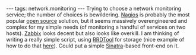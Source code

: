---
tags: network.monitoring
---
Trying to choose a network monitoring service; the number of choices is bewildering. [[Nagios]] is probably the most popular [[open source]] solution, but it seems massively overengineered and complex for my simple needs (of monitoring a handful of services on two hosts). [[Zabbix]] looks decent but also looks like overkill. I am thinking of writing a really simple script, using [[RRDTool]] for storage (nice example of how to do that [http://martybugs.net/linux/rrdtool/traffic.cgi here]). Could put a simple [[Sinatra]]-based front-end on it.
